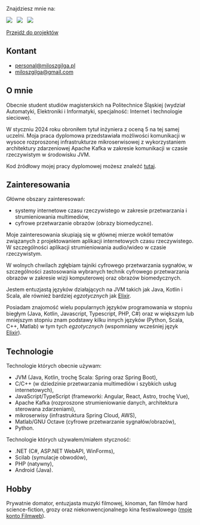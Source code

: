 Znajdziesz mnie na:

[![](https://img.shields.io/badge/github-808080?style=for-the-badge&logo=github)](https://github.com/milosz08) &nbsp;
[![](https://img.shields.io/badge/linkedin-%230077B5.svg?style=for-the-badge&logo=linkedin&logoColor=white)](https://www.linkedin.com/in/miłosz-gilga-477201219/) &nbsp;
[![](https://img.shields.io/badge/-Stackoverflow-FE7A16?style=for-the-badge&logo=stack-overflow&logoColor=white)](https://stackoverflow.com/users/18847390/milosz08) &nbsp;

[Przejdź do projektów](/pl/projects)

## Kontant

- [personal@miloszgilga.pl](mailto:personal@miloszgilga.pl)
- [miloszgilga@gmail.com](mailto:miloszgilga@gmail.com)

## O mnie

Obecnie student studiów magisterskich na Politechnice Śląskiej (wydział Automatyki, Elektroniki i Informatyki,
specjalność: Internet i technologie sieciowe).

W styczniu 2024 roku obroniłem tytuł inżyniera z oceną 5 na tej samej uczelni. Moja praca dyplomowa przedstawiała
możliwości komunikacji w wysoce rozproszonej infrastrukturze mikroserwisowej z wykorzystaniem architektury zdarzeniowej
Apache Kafka w zakresie komunikacji w czasie rzeczywistym w środowisku JVM.

Kod źródłowy mojej pracy dyplomowej możesz znaleźć [tutaj](https://github.com/visphere).

## Zainteresowania

Główne obszary zainteresowań:
- systemy internetowe czasu rzeczywistego w zakresie przetwarzania i strumieniowania multimediów,
- cyfrowe przetwarzanie obrazów (obrazy biomedyczne).

Moje zainteresowania skupiają się w głównej mierze wokół tematów związanych z projektowaniem aplikacji internetowych
czasu rzeczywistego. W szczególności aplikacji strumieniowania audio/wideo w czasie rzeczywistym.

W wolnych chwilach zgłębiam tajniki cyfrowego przetwarzania sygnałów, w szczególności zastosowania wybranych technik
cyfrowego przetwarzania obrazów w zakresie wizji komputerowej oraz obrazów biomedycznych.

Jestem entuzjastą języków działających na JVM takich jak Java, Kotlin i Scala, ale również bardziej _egzotycznych_
jak [Elixir](https://elixir-lang.org).

Posiadam znajomość wielu popularnych języków programowania w stopniu biegłym (Java, Kotlin, Javascript, Typescript,
PHP, C#) oraz w większym lub mniejszym stopniu znam podstawy kilku innych języków (Python, Scala, C++, Matlab) w tym
tych _egzotycznych_ (wspomniany wcześniej język [Elixir](https://elixir-lang.org)).

## Technologie

Technologie których obecnie używam:

- JVM (Java, Kotlin, trochę Scala: Spring oraz Spring Boot),
- C/C++ (w dziedzinie przetwarzania multimediów i szybkich usług internetowych),
- JavaScript/TypeScript (frameworki: Angular, React, Astro, trochę Vue),
- Apache Kafka (rozproszone strumieniowanie danych, architektura sterowana zdarzeniami),
- mikroserwisy (infrastruktura Spring Cloud, AWS),
- Matlab/GNU Octave (cyfrowe przetwarzanie sygnałów/obrazów),
- Python.

Technologie których używałem/miałem styczność:

- .NET (C#, ASP.NET WebAPI, WinForms),
- Scilab (symulacje obwodów),
- PHP (natywny),
- Android (Java).

## Hobby

Prywatnie domator, entuzjasta muzyki filmowej, kinoman, fan filmów hard science-fiction, grozy oraz niekonwencjonalnego
kina festiwalowego ([moje konto Filmweb](https://www.filmweb.pl/user/miloszgilga)).

